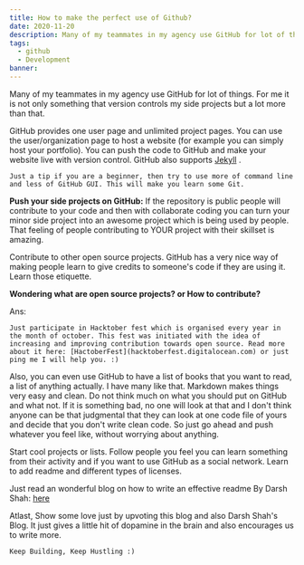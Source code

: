 ```yaml
---
title: How to make the perfect use of Github?
date: 2020-11-20
description: Many of my teammates in my agency use GitHub for lot of things. For me it is not only something that version controls my side projects but a lot more than that.  
tags:
  - github
  - Development
banner: 
---
```

Many of my teammates in my agency use GitHub for lot of things. For me it is not only something that version controls my side projects but a lot more than that.

GitHub provides one user page and unlimited project pages. You can use the user/organization page to host a website (for example you can simply host your portfolio). You can push the code to GitHub and make your website live with version control. GitHub also supports [Jekyll](https://jekyllrb.com/) .

```Just a tip if you are a beginner, then try to use more of command line and less of GitHub GUI. This will make you learn some Git.```

**Push your side projects on GitHub:** If the repository is public people will contribute to your code and then with collaborate coding you can turn your minor side project into an awesome project which is being used by people. That feeling of people contributing to YOUR project with their skillset is amazing.

Contribute to other open source projects. GitHub has a very nice way of making people learn to give credits to someone's code if they are using it. Learn those etiquette.

**Wondering what are open source projects? or How to contribute?**

Ans:

```Just participate in Hacktober fest which is organised every year in the month of october. This fest was initiated with the idea of increasing and improving contribution towards open source. Read more about it here: [HactoberFest](hacktoberfest.digitalocean.com) or just ping me I will help you. :)```

Also, you can even use GitHub to have a list of books that you want to read, a list of anything actually. I have many like that. Markdown makes things very easy and clean. Do not think much on what you should put on GitHub and what not. If it is something bad, no one will look at that and I don't think anyone can be that judgmental that they can look at one code file of yours and decide that you don't write clean code. So just go ahead and push whatever you feel like, without worrying about anything.

Start cool projects or lists. Follow people you feel you can learn something from their activity and if you want to use GitHub as a social network. Learn to add readme and different types of licenses.

Just read an wonderful blog on how to write an effective readme By Darsh Shah: [here](https://iamdarshshah.hashnode.dev/how-to-add-your-recently-published-articles-to-your-github-profile-readme-using-github-actions)

Atlast, Show some love just by upvoting this blog and also Darsh Shah's Blog. It just gives a little hit of dopamine in the brain and also encourages us to write more.

```Keep Building, Keep Hustling :)```